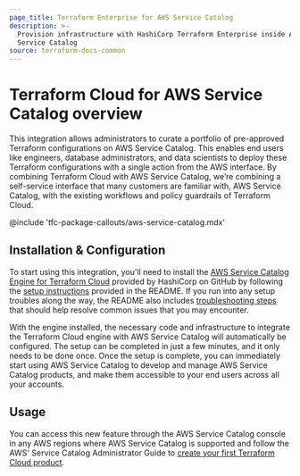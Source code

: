 ```yaml
---
page_title: Terraform Enterprise for AWS Service Catalog
description: >-
  Provision infrastructure with HashiCorp Terraform Enterprise inside AWS
  Service Catalog
source: terraform-docs-common
---
```


# Terraform Cloud for AWS Service Catalog overview

This integration allows administrators to curate a portfolio of pre-approved Terraform configurations on AWS Service Catalog. This enables end users like engineers, database administrators, and data scientists to deploy these Terraform configurations with a single action from the AWS interface. By combining Terraform Cloud with AWS Service Catalog, we’re combining a self-service interface that many customers are familiar with, AWS Service Catalog, with the existing workflows and policy guardrails of Terraform Cloud.

<!-- BEGIN: TFC:only name:pnp-callout -->

@include 'tfc-package-callouts/aws-service-catalog.mdx'

<!-- END: TFC:only name:pnp-callout -->

## Installation & Configuration

To start using this integration, you'll need to install the [AWS Service Catalog Engine for Terraform Cloud](https://github.com/hashicorp/aws-service-catalog-engine-for-tfc) provided by HashiCorp on GitHub by following the [setup instructions](https://github.com/hashicorp/aws-service-catalog-engine-for-tfc#getting-started) provided in the README. If you run into any setup troubles along the way, the README also includes [troubleshooting steps](https://github.com/hashicorp/aws-service-catalog-engine-for-tfc#troubleshooting) that should help resolve common issues that you may encounter.

With the engine installed, the necessary code and infrastructure to integrate the Terraform Cloud engine with AWS Service Catalog will automatically be configured. The setup can be completed in just a few minutes, and it only needs to be done once. Once the setup is complete, you can immediately start using AWS Service Catalog to develop and manage AWS Service Catalog products, and make them accessible to your end users across all your accounts.

## Usage

You can access this new feature through the AWS Service Catalog console in any AWS regions where AWS Service Catalog is supported and follow the AWS' Service Catalog Administrator Guide to [create your first Terraform Cloud product](https://docs.aws.amazon.com/servicecatalog/latest/adminguide/getstarted-product-Terraform.html).
